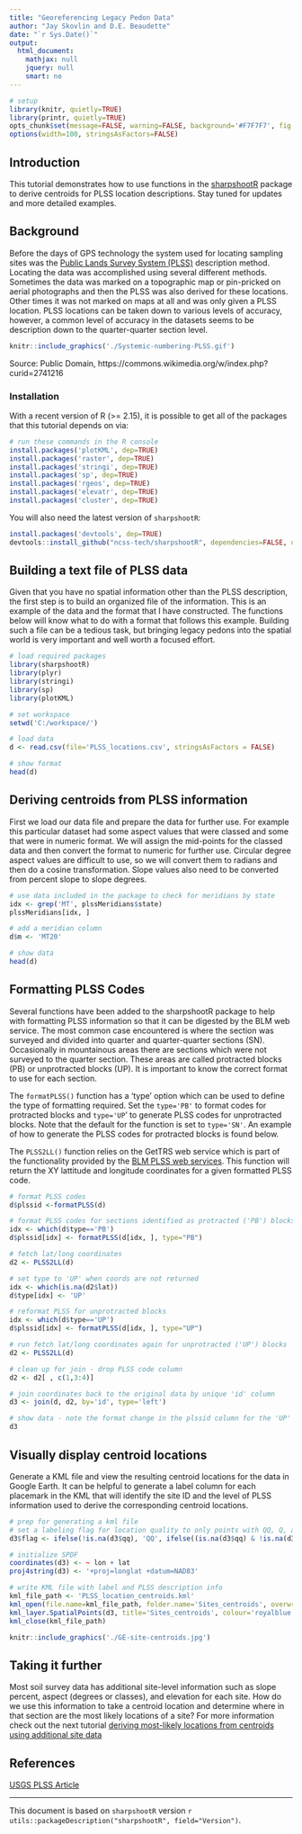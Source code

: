 ```yaml
---
title: "Georeferencing Legacy Pedon Data"
author: "Jay Skovlin and D.E. Beaudette"
date: "`r Sys.Date()`"
output:
  html_document:
    mathjax: null
    jquery: null
    smart: no
---
```


```r
# setup
library(knitr, quietly=TRUE)
library(printr, quietly=TRUE)
opts_chunk$set(message=FALSE, warning=FALSE, background='#F7F7F7', fig.align='center', fig.retina=2, dev='png', tidy=FALSE, verbose=FALSE)
options(width=100, stringsAsFactors=FALSE)
```

## Introduction
This tutorial demonstrates how to use functions in the [sharpshootR](http://ncss-tech.github.io/AQP/sharpshootR/sharpshootR-Intro.html) package to derive centroids for PLSS location descriptions. Stay tuned for updates and more detailed examples.

## Background
Before the days of GPS technology the system used for locating sampling sites was the [Public Lands Survey System (PLSS)](https://en.wikipedia.org/wiki/Public_Land_Survey_System) description method.  Locating the data was accomplished using several different methods.  Sometimes the data was marked on a topographic map or pin-pricked on aerial photographs and then the PLSS was also derived for these locations.  Other times it was not marked on maps at all and was only given a PLSS location.  PLSS locations can be taken down to various levels of accuracy, however, a common level of accuracy in the datasets seems to be description down to the quarter-quarter section level.  

```r
knitr::include_graphics('./Systemic-numbering-PLSS.gif')
```
Source: Public Domain, https://commons.wikimedia.org/w/index.php?curid=2741216




### Installation
With a recent version of R (>= 2.15), it is possible to get all of the packages that this tutorial depends on via:
```r
# run these commands in the R console
install.packages('plotKML', dep=TRUE)
install.packages('raster', dep=TRUE)
install.packages('stringi', dep=TRUE)
install.packages('sp', dep=TRUE)
install.packages('rgeos', dep=TRUE)
install.packages('elevatr', dep=TRUE)
install.packages('cluster', dep=TRUE)
```

You will also need the latest version of `sharpshootR`:
```r
install.packages('devtools', dep=TRUE)
devtools::install_github("ncss-tech/sharpshootR", dependencies=FALSE, upgrade_dependencies=FALSE)
```

## Building a text file of PLSS data
Given that you have no spatial information other than the PLSS description, the first step is to build an organized file of the information. This is an example of the data and the format that I have constructed.  The functions below will know what to do with a format that follows this example. Building such a file can be a tedious task, but bringing legacy pedons into the spatial world is very important and well worth a focused effort.

```r
# load required packages
library(sharpshootR)
library(plyr)
library(stringi)
library(sp)
library(plotKML)

# set workspace
setwd('C:/workspace/')

# load data
d <- read.csv(file='PLSS_locations.csv', stringsAsFactors = FALSE)

# show format
head(d)
```

## Deriving centroids from PLSS information
First we load our data file and prepare the data for further use.  For example this particular dataset had some aspect values that were classed and some that were in numeric format.  We will assign the mid-points for the classed data and then convert the format to numeric for further use.  Circular degree aspect values are difficult to use, so we will convert them to radians and then do a cosine transformation.  Slope values also need to be converted from percent slope to slope degrees.

```r

# use data included in the package to check for meridians by state
idx <- grep('MT', plssMeridians$state)
plssMeridians[idx, ]

# add a meridian column
d$m <- 'MT20'

# show data
head(d)

```


## Formatting PLSS Codes
Several functions have been added to the sharpshootR package to help with formatting PLSS information so that it can be digested by the BLM web service.  The most common case encountered is where the section was surveyed and divided into quarter and quarter-quarter sections (SN).  Occasionally in mountainous areas there are sections which were not surveyed to the quarter section.  These areas are called protracted blocks (PB) or unprotracted blocks (UP).  It is important to know the correct format to use for each section.  

The `formatPLSS()` function has a 'type' option which can be used to define the type of formatting required.  Set the `type='PB'` to format codes for protracted blocks and `type='UP`' to generate PLSS codes for unprotracted blocks.  Note that the default for the function is set to `type='SN'`. An example of how to generate the PLSS codes for protracted blocks is found below.

The `PLSS2LL()` function relies on the GetTRS web service which is part of the functionality provided by the 
[BLM PLSS web services](https://gis.blm.gov/arcgis/rest/services/Cadastral/BLM_Natl_PLSS_CadNSDI/MapServer/exts/CadastralSpecialServices/GetTRS).
This function will return the XY lattitude and longitude coordinates for a given formatted PLSS code. 

```r

# format PLSS codes
d$plssid <-formatPLSS(d)

# format PLSS codes for sections identified as protracted ('PB') blocks
idx <- which(d$type=='PB')
d$plssid[idx] <- formatPLSS(d[idx, ], type="PB")

# fetch lat/long coordinates
d2 <- PLSS2LL(d)

# set type to 'UP' when coords are not returned
idx <- which(is.na(d2$lat))
d$type[idx] <- 'UP'

# reformat PLSS for unprotracted blocks
idx <- which(d$type=='UP')
d$plssid[idx] <- formatPLSS(d[idx, ], type="UP")

# run fetch lat/long coordinates again for unprotracted ('UP') blocks
d2 <- PLSS2LL(d)

# clean up for join - drop PLSS code column
d2 <- d2[ , c(1,3:4)]

# join coordinates back to the original data by unique 'id' column
d3 <- join(d, d2, by='id', type='left')

# show data - note the format change in the plssid column for the 'UP' site
d3

```

## Visually display centroid locations
Generate a KML file and view the resulting centroid locations for the data in Google Earth.  It can be helpful to generate a label column for each placemark in the KML that will identify the site ID and the level of PLSS information used to derive the corresponding centroid locations.

```r
# prep for generating a kml file
# set a labeling flag for location quality to only points with QQ, Q, and S
d3$flag <- ifelse(!is.na(d3$qq), 'QQ', ifelse((is.na(d3$qq) & !is.na(d3$q)), 'Q', ifelse((is.na(d3$qq) & is.na(d3$q)), 'S', '')))

# initialize SPDF
coordinates(d3) <- ~ lon + lat
proj4string(d3) <- '+proj=longlat +datum=NAD83'

# write KML file with label and PLSS description info
kml_file_path <- 'PLSS_location_centroids.kml'
kml_open(file.name=kml_file_path, folder.name='Sites_centroids', overwrite=TRUE)
kml_layer.SpatialPoints(d3, title='Sites_centroids', colour='royalblue', labels=paste(d3$id, d3$flag, paste(d3$qq, d3$q, d3$s, d3$t, d3$r, sep='/'), sep=' - '), shape="http://maps.google.com/mapfiles/kml/pal2/icon18.png")
kml_close(kml_file_path)

```

```r
knitr::include_graphics('./GE-site-centroids.jpg')
```

## Taking it further
Most soil survey data has additional site-level information such as slope percent, aspect (degrees or classes), and elevation for each site.  How do we use this information to take a centroid location and determine where in that section are the most likely locations of a site? For more information check out the next tutorial [deriving most-likely locations from centroids using additional site data]()


## References
[USGS PLSS Article](https://nationalmap.gov/small_scale/a_plss.html)





----------------------------
This document is based on `sharpshootR` version `r utils::packageDescription("sharpshootR", field="Version")`.
